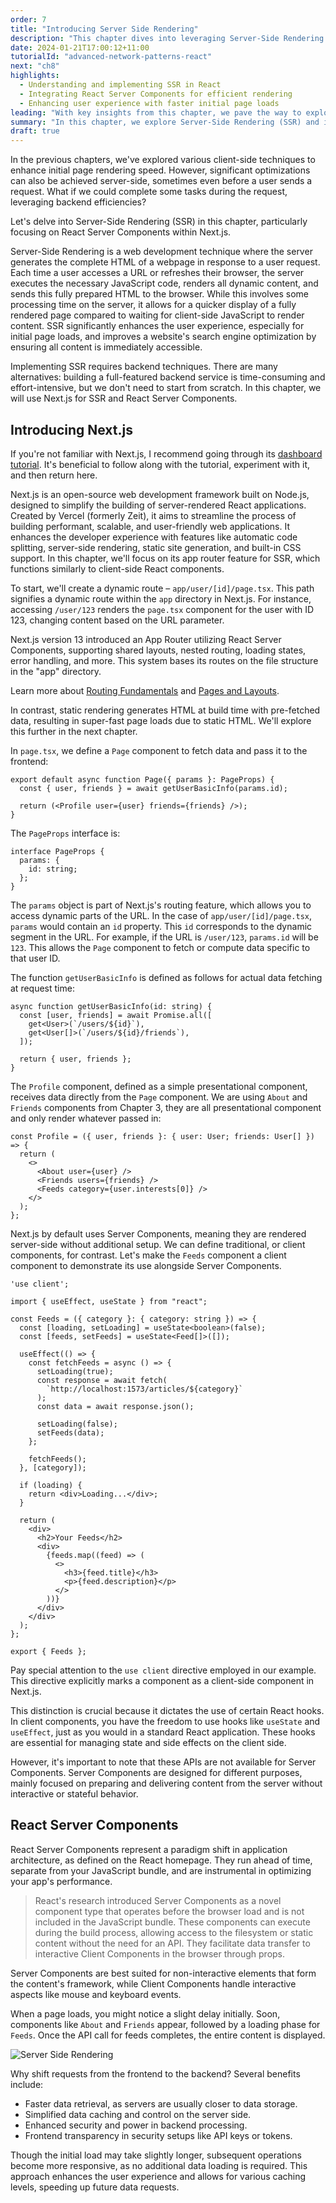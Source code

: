 ```yaml
---
order: 7
title: "Introducing Server Side Rendering"
description: "This chapter dives into leveraging Server-Side Rendering (SSR) in React applications. It discusses how SSR, combined with React Server Components, can optimize initial page load times and enhance overall application performance."
date: 2024-01-21T17:00:12+11:00
tutorialId: "advanced-network-patterns-react"
next: "ch8"
highlights:
  - Understanding and implementing SSR in React
  - Integrating React Server Components for efficient rendering
  - Enhancing user experience with faster initial page loads
leading: "With key insights from this chapter, we pave the way to explore the synergy between SSR and React Server Components, setting the stage for the next topic: Static Site Generation."
summary: "In this chapter, we explore Server-Side Rendering (SSR) and its integration with React Server Components. We delve into how SSR improves initial page load times, making React applications more performant and user-friendly. Up next: Static Site Generation."
draft: true
---
```


In the previous chapters, we've explored various client-side techniques to enhance initial page rendering speed. However, significant optimizations can also be achieved server-side, sometimes even before a user sends a request. What if we could complete some tasks during the request, leveraging backend efficiencies?

Let's delve into Server-Side Rendering (SSR) in this chapter, particularly focusing on React Server Components within Next.js.

Server-Side Rendering is a web development technique where the server generates the complete HTML of a webpage in response to a user request. Each time a user accesses a URL or refreshes their browser, the server executes the necessary JavaScript code, renders all dynamic content, and sends this fully prepared HTML to the browser. While this involves some processing time on the server, it allows for a quicker display of a fully rendered page compared to waiting for client-side JavaScript to render content. SSR significantly enhances the user experience, especially for initial page loads, and improves a website's search engine optimization by ensuring all content is immediately accessible.

Implementing SSR requires backend techniques. There are many alternatives: building a full-featured backend service is time-consuming and effort-intensive, but we don't need to start from scratch. In this chapter, we will use Next.js for SSR and React Server Components.

## Introducing Next.js

If you're not familiar with Next.js, I recommend going through its [dashboard tutorial](https://nextjs.org/learn/dashboard-app). It's beneficial to follow along with the tutorial, experiment with it, and then return here.

Next.js is an open-source web development framework built on Node.js, designed to simplify the building of server-rendered React applications. Created by Vercel (formerly Zeit), it aims to streamline the process of building performant, scalable, and user-friendly web applications. It enhances the developer experience with features like automatic code splitting, server-side rendering, static site generation, and built-in CSS support. In this chapter, we'll focus on its app router feature for SSR, which functions similarly to client-side React components.

To start, we'll create a dynamic route – `app/user/[id]/page.tsx`. This path signifies a dynamic route within the `app` directory in Next.js. For instance, accessing `/user/123` renders the `page.tsx` component for the user with ID 123, changing content based on the URL parameter.

<InfoBox>
  Next.js version 13 introduced an App Router utilizing React Server Components, supporting shared layouts, nested routing, loading states, error handling, and more. This system bases its routes on the file structure in the "app" directory.

  Learn more about [Routing Fundamentals](https://nextjs.org/docs/app/building-your-application/routing) and [Pages and Layouts](https://nextjs.org/docs/app/building-your-application/routing/pages-and-layouts).
</InfoBox>

In contrast, static rendering generates HTML at build time with pre-fetched data, resulting in super-fast page loads due to static HTML. We'll explore this further in the next chapter.

In `page.tsx`, we define a `Page` component to fetch data and pass it to the frontend:

```tsx  title="app/user/[id]/page.tsx" {2}
export default async function Page({ params }: PageProps) {
  const { user, friends } = await getUserBasicInfo(params.id);

  return (<Profile user={user} friends={friends} />);
}
```

The `PageProps` interface is:

```tsx
interface PageProps {
  params: {
    id: string;
  };
}
```

The `params` object is part of Next.js's routing feature, which allows you to access dynamic parts of the URL. In the case of `app/user/[id]/page.tsx`, `params` would contain an `id` property. This `id` corresponds to the dynamic segment in the URL. For example, if the URL is `/user/123`, `params.id` will be `123`. This allows the `Page` component to fetch or compute data specific to that user ID.

The function `getUserBasicInfo` is defined as follows for actual data fetching at request time:

```tsx title="app/user/[id]/page.tsx"
async function getUserBasicInfo(id: string) {
  const [user, friends] = await Promise.all([
    get<User>(`/users/${id}`),
    get<User[]>(`/users/${id}/friends`),
  ]);

  return { user, friends };
}
```

The `Profile` component, defined as a simple presentational component, receives data directly from the `Page` component. We are using `About` and `Friends` components from Chapter 3, they are all presentational component and only render whatever passed in:

```tsx title="components/profile.tsx"
const Profile = ({ user, friends }: { user: User; friends: User[] }) => {
  return (
    <>
      <About user={user} />
      <Friends users={friends} />
      <Feeds category={user.interests[0]} />
    </>
  );
};
```

Next.js by default uses Server Components, meaning they are rendered server-side without additional setup. We can define traditional, or client components, for contrast. Let's make the `Feeds` component a client component to demonstrate its use alongside Server Components.

```tsx title="components/feeds.tsx" {1, 9-22}
'use client';

import { useEffect, useState } from "react";

const Feeds = ({ category }: { category: string }) => {
  const [loading, setLoading] = useState<boolean>(false);
  const [feeds, setFeeds] = useState<Feed[]>([]);

  useEffect(() => {
    const fetchFeeds = async () => {
      setLoading(true);
      const response = await fetch(
        `http://localhost:1573/articles/${category}`
      );
      const data = await response.json();

      setLoading(false);
      setFeeds(data);
    };

    fetchFeeds();
  }, [category]);

  if (loading) {
    return <div>Loading...</div>;
  }

  return (
    <div>
      <h2>Your Feeds</h2>
      <div>
        {feeds.map((feed) => (
          <>
            <h3>{feed.title}</h3>
            <p>{feed.description}</p>
          </>
        ))}
      </div>
    </div>
  );
};

export { Feeds };
```

Pay special attention to the `use client` directive employed in our example. This directive explicitly marks a component as a client-side component in Next.js.

This distinction is crucial because it dictates the use of certain React hooks. In client components, you have the freedom to use hooks like `useState` and `useEffect`, just as you would in a standard React application. These hooks are essential for managing state and side effects on the client side.

However, it's important to note that these APIs are not available for Server Components. Server Components are designed for different purposes, mainly focused on preparing and delivering content from the server without interactive or stateful behavior.

## React Server Components

React Server Components represent a paradigm shift in application architecture, as defined on the React homepage. They run ahead of time, separate from your JavaScript bundle, and are instrumental in optimizing your app's performance.

> React's research introduced Server Components as a novel component type that operates before the browser load and is not included in the JavaScript bundle. These components can execute during the build process, allowing access to the filesystem or static content without the need for an API. They facilitate data transfer to interactive Client Components in the browser through props.

Server Components are best suited for non-interactive elements that form the content's framework, while Client Components handle interactive aspects like mouse and keyboard events.

When a page loads, you might notice a slight delay initially. Soon, components like `About` and `Friends` appear, followed by a loading phase for `Feeds`. Once the API call for feeds completes, the entire content is displayed.

![Server Side Rendering](/tutorials/advanced-network-patterns-react/ch7/server-side-rendering.png)

Why shift requests from the frontend to the backend? Several benefits include:

- Faster data retrieval, as servers are usually closer to data storage.
- Simplified data caching and control on the server side.
- Enhanced security and power in backend processing.
- Frontend transparency in security setups like API keys or tokens.

Though the initial load may take slightly longer, subsequent operations become more responsive, as no additional data loading is required. This approach enhances the user experience and allows for various caching levels, speeding up future data requests.
